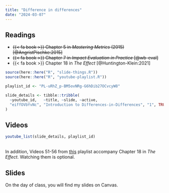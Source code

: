 ```yaml
---
title: "Difference in differences"
date: "2024-03-07"
---
```


## Readings

- ~~{{< fa book >}} Chapter 5 in *Mastering Metrics* (2015) [@AngristPischke:2015]~~
- ~~{{< fa book >}} Chapter 7 in *Impact Evaluation in Practice* [@wb-eval]~~
- {{< fa book >}} Chapter 18 in *The Effect* [@Huntington-Klein:2021]

```r
source(here::here("R", "slide-things.R"))
source(here::here("R", "youtube-playlist.R"))

playlist_id <- "PL-uRhZ_p-BM5ovNRg-G6hDib27OCvcyW8"

slide_details <- tibble::tribble(
  ~youtube_id,   ~title, ~slide, ~active,
  "eiffOVbYvNc", "Introduction to Differences-in-Differences", "1", TRUE
)
```

## Videos

```r
youtube_list(slide_details, playlist_id)
```   

<br>In addition, Videos 51-56 from [this](https://www.youtube.com/watch?v=V6NUeVwHxC4&list=PLVE5MzKQzt70JVDAmY42q9XR_V9oDUCyo&index=51) playlist accompany Chapter 18 in *The Effect*. Watching them is optional.

## Slides

On the day of class, you will find my slides on Canvas. 
